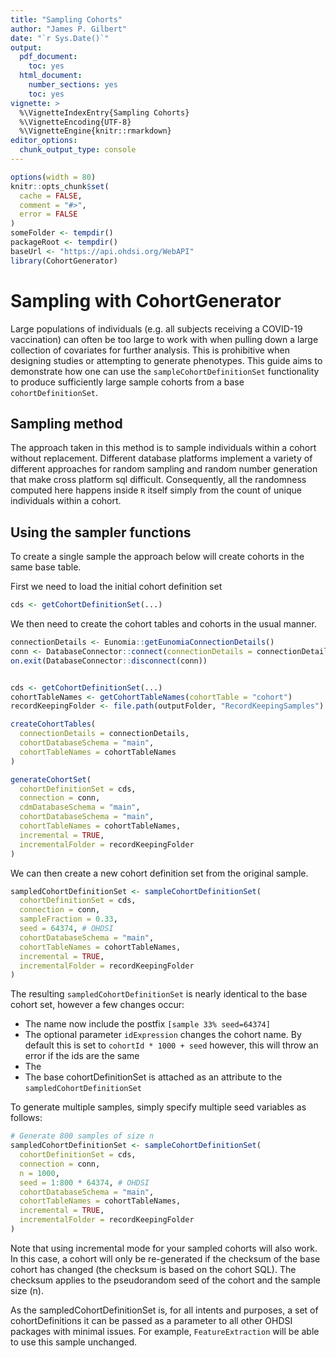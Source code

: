 ---
title: "Sampling Cohorts"
author: "James P. Gilbert"
date: "`r Sys.Date()`"
output:
  pdf_document:
    toc: yes
  html_document:
    number_sections: yes
    toc: yes
vignette: >
  %\VignetteIndexEntry{Sampling Cohorts}
  %\VignetteEncoding{UTF-8}
  %\VignetteEngine{knitr::rmarkdown}
editor_options:
  chunk_output_type: console
---

```{r setup, include=FALSE}
options(width = 80)
knitr::opts_chunk$set(
  cache = FALSE,
  comment = "#>",
  error = FALSE
)
someFolder <- tempdir()
packageRoot <- tempdir()
baseUrl <- "https://api.ohdsi.org/WebAPI"
library(CohortGenerator)
```
# Sampling with CohortGenerator

Large populations of individuals (e.g. all subjects receiving a COVID-19 vaccination) can often be too large to work with when
pulling down a large collection of covariates for further analysis.
This is prohibitive when designing studies or attempting to generate phenotypes.
This guide aims to demonstrate how one can use the `sampleCohortDefinitionSet` functionality to produce sufficiently
large sample cohorts from a base `cohortDefinitionSet`.

## Sampling method

The approach taken in this method is to sample individuals within a cohort without replacement.
Different database platforms implement a variety of different approaches for random sampling and random number generation
that make cross platform sql difficult.
Consequently, all the randomness computed here happens inside `R` itself simply from the count of unique individuals
within a cohort.

## Using the sampler functions

To create a single sample the approach below will create cohorts in the same base table.

First we need to load the initial cohort definition set
```{r eval = F}
cds <- getCohortDefinitionSet(...)
```

We then need to create the cohort tables and cohorts in the usual manner.
```{r eval=F}
connectionDetails <- Eunomia::getEunomiaConnectionDetails()
conn <- DatabaseConnector::connect(connectionDetails = connectionDetails)
on.exit(DatabaseConnector::disconnect(conn))


cds <- getCohortDefinitionSet(...)
cohortTableNames <- getCohortTableNames(cohortTable = "cohort")
recordKeepingFolder <- file.path(outputFolder, "RecordKeepingSamples")

createCohortTables(
  connectionDetails = connectionDetails,
  cohortDatabaseSchema = "main",
  cohortTableNames = cohortTableNames
)

generateCohortSet(
  cohortDefinitionSet = cds,
  connection = conn,
  cdmDatabaseSchema = "main",
  cohortDatabaseSchema = "main",
  cohortTableNames = cohortTableNames,
  incremental = TRUE,
  incrementalFolder = recordKeepingFolder
)
```
We can then create a new cohort definition set from the original sample.
```{r eval=F}
sampledCohortDefinitionSet <- sampleCohortDefinitionSet(
  cohortDefinitionSet = cds,
  connection = conn,
  sampleFraction = 0.33,
  seed = 64374, # OHDSI
  cohortDatabaseSchema = "main",
  cohortTableNames = cohortTableNames,
  incremental = TRUE,
  incrementalFolder = recordKeepingFolder
)
```

The resulting `sampledCohortDefinitionSet` is nearly identical to the base cohort set, however a few changes occur:

* The name now include the postfix `[sample 33% seed=64374]`
* The optional parameter `idExpression` changes the cohort name. By default this is set to `cohortId * 1000 + seed`
however, this will throw an error if the ids are the same
* The
* The base cohortDefinitionSet is attached as an attribute to the `sampledCohortDefinitionSet`

To generate multiple samples, simply specify multiple seed variables as follows:

```{r eval=F}
# Generate 800 samples of size n
sampledCohortDefinitionSet <- sampleCohortDefinitionSet(
  cohortDefinitionSet = cds,
  connection = conn,
  n = 1000,
  seed = 1:800 * 64374, # OHDSI
  cohortDatabaseSchema = "main",
  cohortTableNames = cohortTableNames,
  incremental = TRUE,
  incrementalFolder = recordKeepingFolder
)
```
Note that using incremental mode for your sampled cohorts will also work.
In this case, a cohort will only be re-generated if the checksum of the base cohort has changed (the checksum is based
on the cohort SQL).
The checksum applies to the pseudorandom seed of the cohort and the sample size (n).

As the sampledCohortDefinitionSet is, for all intents and purposes, a set of cohortDefinitions it can be passed as a
parameter to all other OHDSI packages with minimal issues.
For example, `FeatureExtraction` will be able to use this sample unchanged.


